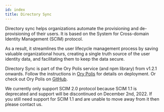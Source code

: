 ```yaml
---
id: index
title: Directory Sync
---
```


Directory sync helps organizations automate the provisioning and de-provisioning of their users. It is based on the System for
Cross-domain Identity Management (SCIM) protocol.

As a result, it streamlines the user lifecycle management process by saving valuable organizational hours, creating a single truth
source of the user identity data, and facilitating them to keep the data secure.

Directory Sync is part of the Ory Polis service (and npm library) from v1.2.1 onwards. Follow the instructions in
[Ory Polis](../quickstart.mdx) for details on deployment. Or check out Ory Polis on
[GitHub](https://github.com/ory/polis#directory-sync).

We currently only support SCIM 2.0 protocol because SCIM 1.1 is deprecated and support will be discontinued on December 2nd, 2022.
If you still need support for SCIM 1.1 and are unable to move away from it then please contact us.
